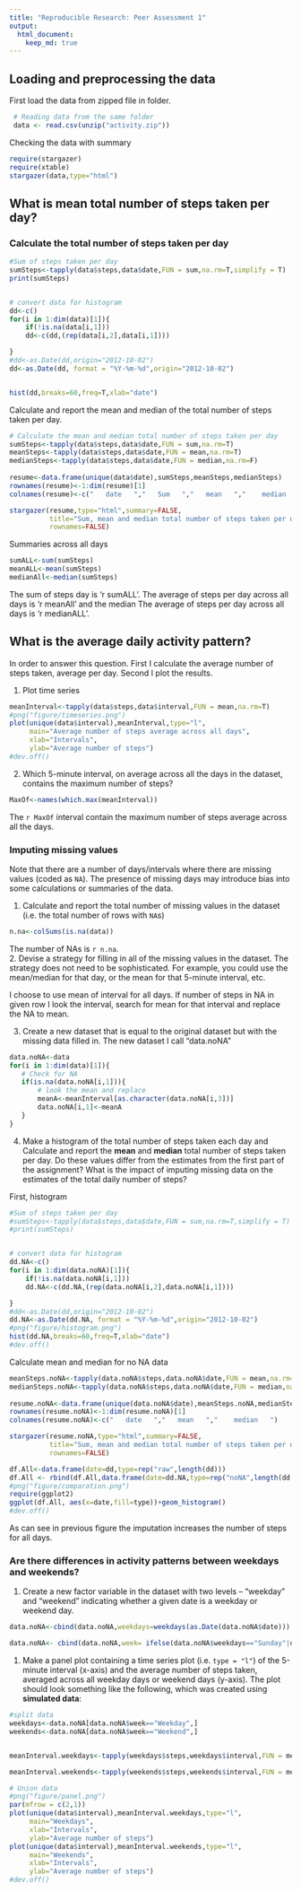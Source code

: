 ```yaml
---
title: "Reproducible Research: Peer Assessment 1"
output: 
  html_document:
    keep_md: true
---
```



## Loading and preprocessing the data

 First load the data from zipped file in folder. 
```r
 # Reading data from the same folder
 data <- read.csv(unzip("activity.zip"))  
```

Checking the data with summary 	
```r
require(stargazer)
require(xtable)
stargazer(data,type="html")
``` 

## What is mean total number of steps taken per day?


### Calculate the total number of steps taken per day
```r
  
#Sum of steps taken per day   
sumSteps<-tapply(data$steps,data$date,FUN = sum,na.rm=T,simplify = T)
print(sumSteps)


# convert data for histogram
dd<-c()
for(i in 1:dim(data)[1]){
    if(!is.na(data[i,1]))
    dd<-c(dd,(rep(data[i,2],data[i,1])))

}
#dd<-as.Date(dd,origin="2012-10-02")
dd<-as.Date(dd, format = "%Y-%m-%d",origin="2012-10-02")


hist(dd,breaks=60,freq=T,xlab="date")

```
   

 Calculate and report the mean and median of the total number of steps taken per day. 
```r
# Calculate the mean and median total number of steps taken per day
sumSteps<-tapply(data$steps,data$date,FUN = sum,na.rm=T)
meanSteps<-tapply(data$steps,data$date,FUN = mean,na.rm=T)
medianSteps<-tapply(data$steps,data$date,FUN = median,na.rm=F)
 
resume<-data.frame(unique(data$date),sumSteps,meanSteps,medianSteps)
rownames(resume)<-1:dim(resume)[1]
colnames(resume)<-c("   date   ","   Sum   ","   mean   ","    median   ")

```

```r
stargazer(resume,type="html",summary=FALSE,
          title="Sum, mean and median total number of steps taken per day",
          rownames=FALSE)
```

Summaries across all days

```r
sumALL<-sum(sumSteps)
meanALL<-mean(sumSteps)
medianAll<-median(sumSteps)

```	  	
The sum of steps day is 'r sumALL'. The average of steps per day across all days is 'r meanAll' and the median The average of steps per day across all days is 'r medianALL'.	
	
	
## What is the average daily activity pattern?
   In order to answer this question. First I calculate the average number of steps taken, average per day. Second I plot the results.

1. Plot time series 
```r
meanInterval<-tapply(data$steps,data$interval,FUN = mean,na.rm=T)                                                                    
#png("figure/timeseries.png")   
plot(unique(data$interval),meanInterval,type="l",
     main="Average number of steps average across all days",
     xlab="Intervals",
     ylab="Average number of steps")
#dev.off()
```
  
2. Which 5-minute interval, on average across all the days in the dataset, contains the maximum number of steps?
```r
MaxOf<-names(which.max(meanInterval))
```
   The `r MaxOf` interval contain the maximum number of steps average across all the days.


### Imputing missing values

Note that there are a number of days/intervals where there are missing
values (coded as `NA`). The presence of missing days may introduce
bias into some calculations or summaries of the data.

1. Calculate and report the total number of missing values in the dataset (i.e. the total number of rows with `NA`s)


```r
n.na<-colSums(is.na(data))
```
 The number of NAs is `r n.na`.  
2. Devise a strategy for filling in all of the missing values in the dataset. The strategy does not need to be sophisticated. For example, you could use the mean/median for that day, or the mean for that 5-minute interval, etc.

I choose to use mean of interval for all days. If number of steps in NA in given row I look the interval, search for mean for that interval and replace the NA to mean. 


3. Create a new dataset that is equal to the original dataset but with the missing data filled in.
   The new dataset I call "data.noNA"
 ```r
data.noNA<-data         
for(i in 1:dim(data)[1]){  
    # Check for NA  
    if(is.na(data.noNA[i,1])){  
        # look the mean and replace  
        meanA<-meanInterval[as.character(data.noNA[i,3])]          
        data.noNA[i,1]<-meanA  
    }
}
```

4. Make a histogram of the total number of steps taken each day and Calculate and report the **mean** and **median** total number of steps taken per day. Do these values differ from the estimates from the first part of the assignment? What is the impact of imputing missing data on the estimates of the total daily number of steps?

First, histogram
```r
  
#Sum of steps taken per day   
#sumSteps<-tapply(data$steps,data$date,FUN = sum,na.rm=T,simplify = T)
#print(sumSteps)


# convert data for histogram
dd.NA<-c()
for(i in 1:dim(data.noNA)[1]){
    if(!is.na(data.noNA[i,1]))
    dd.NA<-c(dd.NA,(rep(data.noNA[i,2],data.noNA[i,1])))

}
#dd<-as.Date(dd,origin="2012-10-02")
dd.NA<-as.Date(dd.NA, format = "%Y-%m-%d",origin="2012-10-02")
#png("figure/histogram.png")
hist(dd.NA,breaks=60,freq=T,xlab="date")
#dev.off()
```
Calculate mean and median for no NA data

```r

meanSteps.noNA<-tapply(data.noNA$steps,data.noNA$date,FUN = mean,na.rm=T)
medianSteps.noNA<-tapply(data.noNA$steps,data.noNA$date,FUN = median,na.rm=F)
 
resume.noNA<-data.frame(unique(data.noNA$date),meanSteps.noNA,medianSteps.noNA)
rownames(resume.noNA)<-1:dim(resume.noNA)[1]
colnames(resume.noNA)<-c("   date   ","   mean   ","    median   ")

```

```r
stargazer(resume.noNA,type="html",summary=FALSE,
          title="Sum, mean and median total number of steps taken per day, imputing NA",
          rownames=FALSE)
```

```r
df.All<-data.frame(date=dd,type=rep("raw",length(dd)))
df.All <- rbind(df.All,data.frame(date=dd.NA,type=rep("noNA",length(dd.NA))))
#png("figure/comparation.png")
require(ggplot2)
ggplot(df.All, aes(x=date,fill=type))+geom_histogram()
#dev.off()

```


As can see in previous figure the imputation increases the number of steps for all days.


### Are there differences in activity patterns between weekdays and weekends?



1. Create a new factor variable in the dataset with two levels -- "weekday" and "weekend" indicating whether a given date is a weekday or weekend day.
```r
data.noNA<-cbind(data.noNA,weekdays=weekdays(as.Date(data.noNA$date)))

data.noNA<- cbind(data.noNA,week= ifelse(data.noNA$weekdays=="Sunday"|data.noNA$weekdays=="Saturday","Weekend","Weekday") )
```
   

1. Make a panel plot containing a time series plot (i.e. `type = "l"`) of the 5-minute interval (x-axis) and the average number of steps taken, averaged across all weekday days or weekend days (y-axis). The plot should look something like the following, which was created using **simulated data**:

```r


#split data
weekdays<-data.noNA[data.noNA$week=="Weekday",]
weekends<-data.noNA[data.noNA$week=="Weekend",]


meanInterval.weekdays<-tapply(weekdays$steps,weekdays$interval,FUN = mean,na.rm=T)

meanInterval.weekends<-tapply(weekends$steps,weekends$interval,FUN = mean,na.rm=T)

# Union data
#png("figure/panel.png")
par(mfrow = c(2,1))   
plot(unique(data$interval),meanInterval.weekdays,type="l",
     main="Weekdays",
     xlab="Intervals",
     ylab="Average number of steps")
plot(unique(data$interval),meanInterval.weekends,type="l",
     main="Weekends",
     xlab="Intervals",
     ylab="Average number of steps")
#dev.off()

```